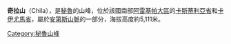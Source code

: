 {{Coord|15|10|5|S|71|54|8|W|display=title}}

'''奇拉山'''（Chila），是[[秘魯|秘魯]]的山峰，位於該國南部[[阿雷基帕大區|阿雷基帕大區]]的[[卡斯蒂利亞省|卡斯蒂利亞省]]和[[卡伊尤馬省|卡伊尤馬省]]，屬於[[安第斯山脈|安第斯山脈]]的一部分，海拔高度約5,111米。

{{Peru-geo-stub}}
[[Category:秘魯山峰|Category:秘魯山峰]]
